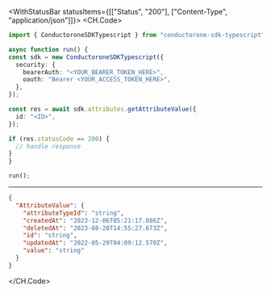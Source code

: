 

<WithStatusBar statusItems={[["Status", "200"], ["Content-Type", "application/json"]]}>
  <CH.Code>
  ```typescript GetAttributeValue.ts
  import { ConductoroneSDKTypescript } from "conductorone-sdk-typescript";

async function run() {
  const sdk = new ConductoroneSDKTypescript({
    security: {
      bearerAuth: "<YOUR_BEARER_TOKEN_HERE>",
      oauth: "Bearer <YOUR_ACCESS_TOKEN_HERE>",
    },
  });

  const res = await sdk.attributes.getAttributeValue({
    id: "<ID>",
  });

  if (res.statusCode == 200) {
    // handle response
  }
}

run();
  ```
  ---

  ```json Example Response
  {
    "AttributeValue": {
      "attributeTypeId": "string",
      "createdAt": "2023-12-06T05:21:17.086Z",
      "deletedAt": "2023-08-20T14:55:27.673Z",
      "id": "string",
      "updatedAt": "2022-05-29T04:09:12.570Z",
      "value": "string"
    }
  }
  ```
  </CH.Code>
</WithStatusBar>

